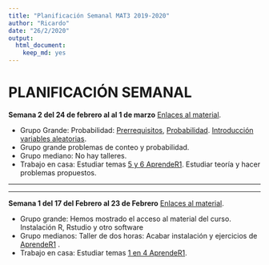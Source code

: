 ```yaml
---
title: "Planificación Semanal MAT3 2019-2020"
author: "Ricardo"
date: "26/2/2020"
output: 
  html_document: 
    keep_md: yes
---
```


**PLANIFICACIÓN SEMANAL** 
==========================================

**Semana 2 del 24 de febrero al al  1 de marzo** [Enlaces al material](https://ricuib.github.io/Enlaces/).

* Grupo Grande: Probabilidad: [Prerrequisitos](https://joanby.github.io/bookdown-probabilidad/pre-requisitos-teor%C3%ADa-de-conjuntos-y-combinatoria.html), [Probabilidad](https://joanby.github.io/bookdown-probabilidad/probabilidad.html). [Introducción variables aleatorias](https://joanby.github.io/bookdown-probabilidad/variables-aleatorias.html). 
* Grupo grande problemas de conteo y probabilidad.
* Grupo mediano: No hay talleres.
* Trabajo en casa: Estudiar temas [5 y 6 AprendeR1](https://aprender-uib.github.io/AprendeR1/). Estudiar teoría y hacer problemas propuestos.

----------------------------------------------------------------------------------------



----------------------------------------------------------------------------------------

**Semana 1 del 17 del Febrero al 23 de Febrero** [Enlaces al material](https://ricuib.github.io/Enlaces/).

* Grupo grande: Hemos mostrado el acceso al material del curso. Instalación R, Rstudio y  otro software
*  Grupo medianos:  Taller de dos horas: Acabar instalación y ejercicios de [AprendeR1](https://aprender-uib.github.io/AprendeR1/) . 
* Trabajo en casa: Estudiar temas [1 en 4 AprendeR1](https://aprender-uib.github.io/AprendeR1/).



